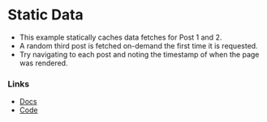 # Static Data

- This example statically caches data fetches for Post 1 and 2.
- A random third post is fetched on-demand the first time it is
  requested.
- Try navigating to each post and noting the timestamp of when the page
  was rendered.

### Links

- [Docs](https://nextjs.org/docs/app/building-your-application/data-fetching/fetching#static-data-fetching)
- [Code](https://github.com/vercel/next-app-router-playground/tree/main/app/ssg)
